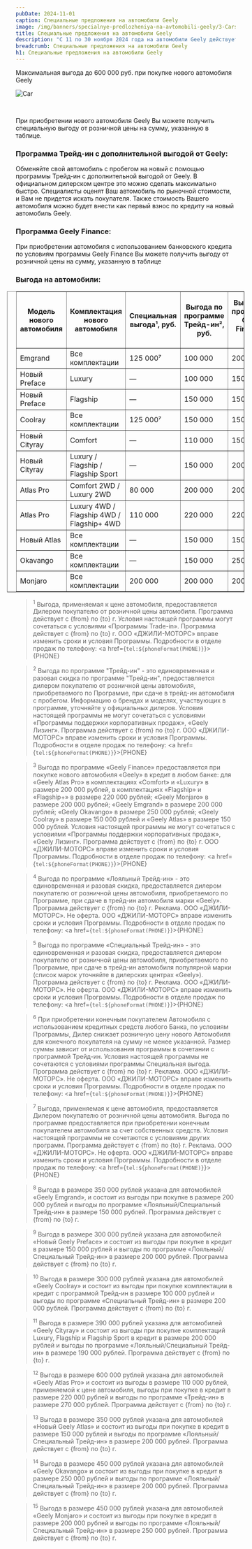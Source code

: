```yaml
---
pubDate: 2024-11-01
caption: Специальные предложения на автомобили Geely
image: /img/banners/specialnye-predlozheniya-na-avtomobili-geely/3-Cars_April.webp
title: Специальные предложения на автомобили Geely
description: "С 11 по 30 ноября 2024 года на автомобили Geely действует выгода до 600 000 ₽."
breadcrumb: Специальные предложения на автомобили Geely
h1: Специальные предложения на автомобили Geely
---
```




Максимальная выгода до 600 000 руб. при покупке нового автомобиля Geely

<img srcset="/img/banners/specialnye-predlozheniya-na-avtomobili-geely/3-Cars_April.webp 1x,
		/img/banners/specialnye-predlozheniya-na-avtomobili-geely/3-Cars_April.webp 1.5x"
	src="/img/banners/specialnye-predlozheniya-na-avtomobili-geely/3-Cars_April.webp" alt="Car" />

&nbsp;

При приобретении нового автомобиля Geely Вы можете получить специальную выгоду от розничной цены на сумму, указанную в таблице.

### <b>Программа Трейд-ин с дополнительной выгодой от Geely:</b>

Обменяйте свой автомобиль с пробегом на новый с помощью программы Трейд-ин с дополнительной выгодой от Geely. В официальном дилерском центре это можно сделать максимально быстро. Специалисты оценят Ваш автомобиль по рыночной стоимости, и Вам не придется искать покупателя. Также стоимость Вашего автомобиля можно будет внести как первый взнос по кредиту на новый автомобиль Geely.

### <b>Программа Geely Finance:</b>

При приобретении автомобиля с использованием банковского кредита по условиям программы Geely Finance Вы можете получить выгоду от розничной цены на сумму, указанную в таблице

### <b>Выгода на автомобили:</b>

<div class="overflow-auto min-w-full mb-14" style="margin-right: -1.25rem;margin-left: -1.25rem;">
	<table border="1" class="inline-block min-w-full w-auto" style="padding-right: 1.25rem;padding-left: 1.25rem;width: auto;">
		<thead>
			<tr>
					<th>Модель нового автомобиля</th>
					<th>Комплектация нового автомобиля</th>
					<th>Специальная выгода¹, руб.</th>
					<th>Выгода по программе Трейд-ин², руб.</th>
					<th>Выгода по программе Geely Finance³, руб.</th>
					<th>Выгода по программе Лояльный⁴ / Специальный⁵ Трейд-ин, руб.</th>
					<th>Максимальная выгода до, руб.</th>
			</tr>
		</thead>
		<tbody class="main-text ">
			<tr>
					<td>Emgrand</td>
					<td>Все комплектации</td>
					<td>125 000⁷</td>
					<td>100 000</td>
					<td>200 000</td>
					<td>150 000</td>
					<td>350 000⁸</td>
			</tr>
			<tr>
					<td>Новый Preface</td>
					<td>Luxury</td>
					<td>—</td>
					<td>100 000</td>
					<td>150 000</td>
					<td>150 000</td>
					<td>300 000</td>
			</tr>
			<tr>
					<td>Новый Preface</td>
					<td>Flagship</td>
					<td>—</td>
					<td>150 000</td>
					<td>150 000</td>
					<td>200 000</td>
					<td>350 000⁹</td>
			</tr>
			<tr>
					<td>Coolray</td>
					<td>Все комплектации</td>
					<td>125 000⁷</td>
					<td>150 000</td>
					<td>150 000</td>
					<td>200 000</td>
					<td>300 000¹⁰</td>
			</tr>
			<tr>
					<td>Новый Cityray</td>
					<td>Comfort</td>
					<td>—</td>
					<td>110 000</td>
					<td>150 000</td>
					<td>150 000</td>
					<td>300 000</td>
			</tr>
			<tr>
					<td>Новый Cityray</td>
					<td>Luxury / Flagship / Flagship Sport</td>
					<td>—</td>
					<td>150 000</td>
					<td>200 000</td>
					<td>190 000</td>
					<td>390 000¹¹</td>
			</tr>
			<tr>
					<td>Atlas Pro</td>
					<td>Comfort 2WD / Luxury 2WD</td>
					<td>80 000</td>
					<td>200 000</td>
					<td>200 000</td>
					<td>250 000</td>
					<td>530 000</td>
			</tr>
			<tr>
					<td>Atlas Pro</td>
					<td>Luxury 4WD / Flagship 4WD / Flagship+ 4WD</td>
					<td>110 000</td>
					<td>220 000</td>
					<td>220 000</td>
					<td>270 000</td>
					<td>600 000¹²</td>
			</tr>
			<tr>
					<td>Новый Atlas</td>
					<td>Все комплектации</td>
					<td>—</td>
					<td>150 000</td>
					<td>150 000</td>
					<td>200 000</td>
					<td>350 000¹³</td>
			</tr>
			<tr>
					<td>Okavango</td>
					<td>Все комплектации</td>
					<td>—</td>
					<td>150 000</td>
					<td>250 000</td>
					<td>200 000</td>
					<td>450 000¹⁴</td>
			</tr>
			<tr>
					<td>Monjaro</td>
					<td>Все комплектации</td>
					<td>200 000</td>
					<td>200 000</td>
					<td>200 000</td>
					<td>250 000</td>
					<td>450 000¹⁵</td>
			</tr>
		</tbody>
	</table>
</div>


<SpecialSalonsInfo />


> <sup>1</sup> Выгода, применяемая к цене автомобиля, предоставляется Дилером покупателю от розничной цены автомобиля. Программа действует с {from} по {to} г. Условия настоящей программы могут сочетаться с условиями «Программы Trade-in». Программа действует с {from} по {to} г. ООО «ДЖИЛИ-МОТОРС» вправе изменить сроки и условия Программы. Подробности в отделе продаж по телефону: <a href={`tel:${phoneFormat(PHONE)}`}>{PHONE}</a>

> <sup>2</sup> Выгода по программе "Трейд-ин" - это единовременная и разовая скидка по программе "Трейд-ин", предоставляется дилером покупателю от розничной цены автомобиля, приобретаемого по Программе, при сдаче в трейд-ин автомобиля с пробегом. Информацию о брендах и моделях, участвующих в программе, уточняйте у официальных дилеров. Условия настоящей программы не могут сочетаться с условиями «Программы поддержки корпоративных продаж», «Geely Лизинг». Программа действует с {from} по {to} г. ООО «ДЖИЛИ-МОТОРС» вправе изменить сроки и условия Программы. Подробности в отделе продаж по телефону: <a href={`tel:${phoneFormat(PHONE)}`}>{PHONE}</a>

> <sup>3</sup> Выгода по программе «Geely Finance» предоставляется при покупке нового автомобиля «Geely» в кредит в любом банке:&nbsp;для «Geely Atlas Pro» в комплектациях «Comfort» и «Luxury» в размере 200 000 рублей, в комплектациях «Flagship» и «Flagship+» в размере 220 000 рублей; «Geely Monjaro» в размере 200 000 рублей; «Geely Emgrand» в размере 200 000 рублей; «Geely Okavango» в размере 250 000 рублей; «Geely Coolray» в размере 150 000 рублей и «Geely Atlas» в размере 150 000 рублей. Условия настоящей программы не могут сочетаться с условиями «Программы поддержки корпоративных продаж», «Geely Лизинг». Программа действует с {from} по {to} г. ООО «ДЖИЛИ-МОТОРС» вправе изменить сроки и условия Программы. Подробности в отделе продаж по телефону: <a href={`tel:${phoneFormat(PHONE)}`}>{PHONE}</a>

> <sup>4</sup> Выгода по программе «Лояльный Трейд-ин» - это единовременная и разовая скидка, предоставляется дилером покупателю от розничной цены автомобиля, приобретаемого по Программе, при сдаче в трейд-ин автомобиля марки «Geely». Программа действует с {from} по {to} г. Реклама. ООО «ДЖИЛИ-МОТОРС». Не оферта. ООО «ДЖИЛИ-МОТОРС» вправе изменить сроки и условия Программы. Подробности в отделе продаж по телефону: <a href={`tel:${phoneFormat(PHONE)}`}>{PHONE}</a>

> <sup>5</sup> Выгода по программе «Специальный Трейд-ин» - это единовременная и разовая скидка, предоставляется дилером покупателю от розничной цены автомобиля, приобретаемого по Программе, при сдаче в трейд-ин автомобиля популярной марки (список марок уточняйте в дилерских центрах «Geely»). Программа действует с {from} по {to} г. Реклама. ООО «ДЖИЛИ-МОТОРС». Не оферта. ООО «ДЖИЛИ-МОТОРС» вправе изменить сроки и условия Программы. Подробности в отделе продаж по телефону: <a href={`tel:${phoneFormat(PHONE)}`}>{PHONE}</a>

> <sup>6</sup> При приобретении конечным покупателем Автомобиля с использованием кредитных средств любого Банка, по условиям Программы, Дилер снижает розничную цену нового Автомобиля для конечного покупателя на сумму не менее указанной. Размер суммы зависит от использования программы в сочетании с программой Трейд-ин. Условия настоящей программы не сочетаются с условиями программы Специальная выгода. Программа действует с {from} по {to} г. Реклама. ООО «ДЖИЛИ-МОТОРС». Не оферта. ООО «ДЖИЛИ-МОТОРС» вправе изменить сроки и условия Программы. Подробности в отделе продаж по телефону: <a href={`tel:${phoneFormat(PHONE)}`}>{PHONE}</a>

> <sup>7</sup> Выгода, применяемая к цене автомобиля, предоставляется Дилером покупателю от розничной цены автомобиля. Выгода по программе предоставляется при приобретении конечным покупателем автомобиля за счет собственных средств. Условия настоящей программы не сочетаются с условиями других программ. Программа действует с {from} по {to} г. Реклама. ООО «ДЖИЛИ-МОТОРС». Не оферта. ООО «ДЖИЛИ-МОТОРС» вправе изменить сроки и условия Программы. Подробности в отделе продаж по телефону: <a href={`tel:${phoneFormat(PHONE)}`}>{PHONE}</a>

> <sup>8</sup> Выгода в размере 350 000 рублей указана для автомобилей «Geely Emgrand», и состоит из выгоды при покупке в размере 200 000 рублей и выгоды по программе «Лояльный/Специальный Трейд-ин» в размере 150 000 рублей. Программа действует с {from} по {to} г.

> <sup>9</sup> Выгода в размере 300 000 рублей указана для автомобилей «Новый Geely Preface» и состоит из выгоды при покупке в кредит в размере 150 000 рублей и выгоды по программе «Лояльный/Специальный Трейд-ин» в размере 200 000 рублей. Программа действует с {from} по {to} г.

> <sup>10</sup> Выгода в размере 300 000 рублей указана для автомобилей «Geely Coolray» и состоит из выгоды при покупке комплектации в кредит с программой Трейд-ин в размере 100 000 рублей и выгоды по программе «Специальный Трейд-ин» в размере 200 000 рублей. Программа действует с {from} по {to} г.

> <sup>11</sup> Выгода в размере 390 000 рублей указана для автомобилей «Geely Cityray» и состоит из выгоды при покупке комплектаций Luxury, Flagship и Flagship Sport в кредит в размере 200 000 рублей и выгоды по программе «Лояльный/Специальный Трейд-ин» в размере 190 000 рублей. Программа действует с {from} по {to} г.

> <sup>12</sup> Выгода в размере 600 000 рублей указана для автомобилей «Geely Atlas Pro» и состоит из выгоды в размере 110 000 рублей, применяемой к цене автомобиля, выгоды при покупке в кредит в размере 220 000 рублей и выгоды по программе «Трейд-ин» в размере 270 000 рублей. Программа действует с {from} по {to} г.

> <sup>13</sup> Выгода в размере 350 000 рублей указана для автомобилей «Новый Geely Atlas» и состоит из выгоды при покупке в кредит в размере 150 000 рублей и выгоды по программе «Лояльный/Специальный Трейд-ин» в размере 200 000 рублей. Программа действует с {from} по {to} г.

> <sup>14</sup> Выгода в размере 450 000 рублей указана для автомобилей «Geely Okavango» и состоит из выгоды при покупке в кредит в размере 250 000 рублей и выгоды по программе «Лояльный/Специальный Трейд-ин» в размере 200 000 рублей. Программа действует с {from} по {to} г.

> <sup>15</sup> Выгода в размере 450 000 рублей указана для автомобилей «Geely Monjaro» и состоит из выгоды при покупке в кредит в размере 200 000 рублей и выгоды по программе «Лояльный/Специальный Трейд-ин» в размере 250 000 рублей. Программа действует с {from} по {to} г.
